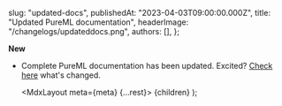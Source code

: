 
  slug: "updated-docs",
  publishedAt: "2023-04-03T09:00:00.000Z",
  title: "Updated PureML documentation",
  headerImage: "/changelogs/updateddocs.png",
  authors: [],
};

**New**

- Complete PureML documentation has been updated. Excited? [Check here](https://pureml.mintlify.app) what's changed.

  <MdxLayout meta={meta} {...rest}>
    {children}
  </MdxLayout>
);
